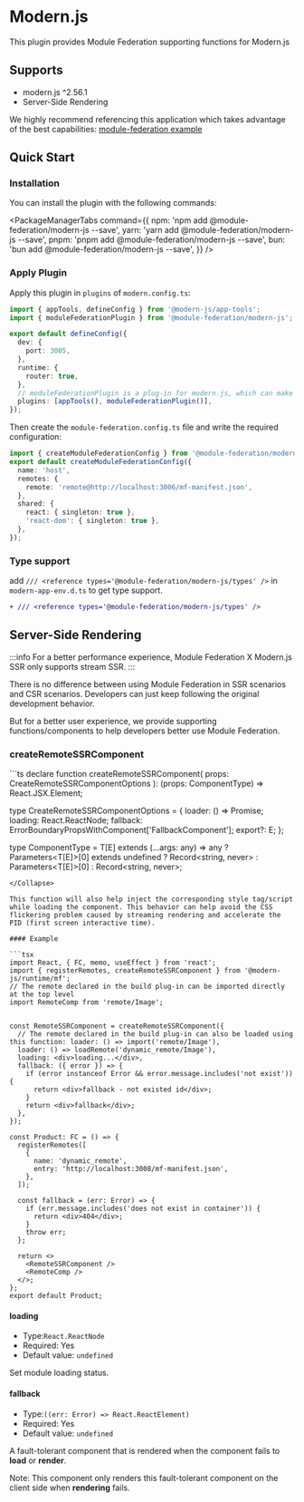 # Modern.js

This plugin provides Module Federation supporting functions for Modern.js

## Supports

- modern.js ^2.56.1
- Server-Side Rendering

We highly recommend referencing this application which takes advantage of the best capabilities:
[module-federation example](https://github.com/module-federation/core/tree/main/apps/modernjs-ssr)

## Quick Start

### Installation

You can install the plugin with the following commands:


<PackageManagerTabs
  command={{
    npm: 'npm add @module-federation/modern-js --save',
    yarn: 'yarn add @module-federation/modern-js --save',
    pnpm: 'pnpm add @module-federation/modern-js --save',
    bun: 'bun add @module-federation/modern-js --save',
  }}
/>

### Apply Plugin

Apply this plugin in `plugins` of `modern.config.ts`:

```ts title="modern.config.ts"
import { appTools, defineConfig } from '@modern-js/app-tools';
import { moduleFederationPlugin } from '@module-federation/modern-js';

export default defineConfig({
  dev: {
    port: 3005,
  },
  runtime: {
    router: true,
  },
  // moduleFederationPlugin is a plug-in for modern.js, which can make certain modifications to the build/runtime
  plugins: [appTools(), moduleFederationPlugin()],
});
```

Then create the `module-federation.config.ts` file and write the required configuration:

```ts title="module-federation.config.ts"
import { createModuleFederationConfig } from '@module-federation/modern-js';
export default createModuleFederationConfig({
  name: 'host',
  remotes: {
    remote: 'remote@http://localhost:3006/mf-manifest.json',
  },
  shared: {
    react: { singleton: true },
    'react-dom': { singleton: true },
  },
});
```

### Type support

add `/// <reference types='@module-federation/modern-js/types' />` in `modern-app-env.d.ts` to get type support.

```diff title='modern-app-env.d.ts'
+ /// <reference types='@module-federation/modern-js/types' />
```

## Server-Side Rendering

:::info
For a better performance experience, Module Federation X Modern.js SSR only supports stream SSR.
:::

There is no difference between using Module Federation in SSR scenarios and CSR scenarios. Developers can just keep following the original development behavior.

But for a better user experience, we provide supporting functions/components to help developers better use Module Federation.

### createRemoteSSRComponent


<Collapse>
```ts
declare function createRemoteSSRComponent(
  props: CreateRemoteSSRComponentOptions
): (props: ComponentType) => React.JSX.Element;

type CreateRemoteSSRComponentOptions = {
  loader: () => Promise<T>;
  loading: React.ReactNode;
  fallback: ErrorBoundaryPropsWithComponent['FallbackComponent'];
  export?: E;
};

type ComponentType = T[E] extends (...args: any) => any
  ? Parameters<T[E]>[0] extends undefined
    ? Record<string, never>
    : Parameters<T[E]>[0]
  : Record<string, never>;
```
</Collapse>

This function will also help inject the corresponding style tag/script while loading the component. This behavior can help avoid the CSS flickering problem caused by streaming rendering and accelerate the PID (first screen interactive time).

#### Example

```tsx
import React, { FC, memo, useEffect } from 'react';
import { registerRemotes, createRemoteSSRComponent } from '@modern-js/runtime/mf';
// The remote declared in the build plug-in can be imported directly at the top level
import RemoteComp from 'remote/Image';


const RemoteSSRComponent = createRemoteSSRComponent({
  // The remote declared in the build plug-in can also be loaded using this function: loader: () => import('remote/Image'),
  loader: () => loadRemote('dynamic_remote/Image'),
  loading: <div>loading...</div>,
  fallback: ({ error }) => {
    if (error instanceof Error && error.message.includes('not exist')) {
      return <div>fallback - not existed id</div>;
    }
    return <div>fallback</div>;
  },
});

const Product: FC = () => {
  registerRemotes([
    {
      name: 'dynamic_remote',
      entry: 'http://localhost:3008/mf-manifest.json',
    },
  ]);

  const fallback = (err: Error) => {
    if (err.message.includes('does not exist in container')) {
      return <div>404</div>;
    }
    throw err;
  };

  return <>
    <RemoteSSRComponent />
    <RemoteComp />
  </>;
};
export default Product;
```

#### loading

- Type:`React.ReactNode`
- Required: Yes
- Default value: `undefined`

Set module loading status.

#### fallback

- Type:`((err: Error) => React.ReactElement)`
- Required: Yes
- Default value: `undefined`

A fault-tolerant component that is rendered when the component fails to **load** or **render**.

Note: This component only renders this fault-tolerant component on the client side when **rendering** fails.
